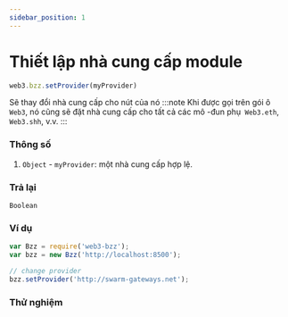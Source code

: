 ```yaml
---
sidebar_position: 1
---
```


# Thiết lập nhà cung cấp module

```javascript
web3.bzz.setProvider(myProvider)
```
Sẽ thay đổi nhà cung cấp cho nút của nó
:::note
Khi được gọi trên gói ô `Web3`, nó cũng sẽ đặt nhà cung cấp cho tất cả các mô -đun phụ` Web3.eth`, `Web3.shh`, v.v.
:::

### Thông số
1. `Object` - `myProvider`: một nhà cung cấp hợp lệ.
### Trả lại
`Boolean`
### Ví dụ
```javascript
var Bzz = require('web3-bzz');
var bzz = new Bzz('http://localhost:8500');

// change provider
bzz.setProvider('http://swarm-gateways.net');

```

### Thử nghiệm
<SetProvider/>